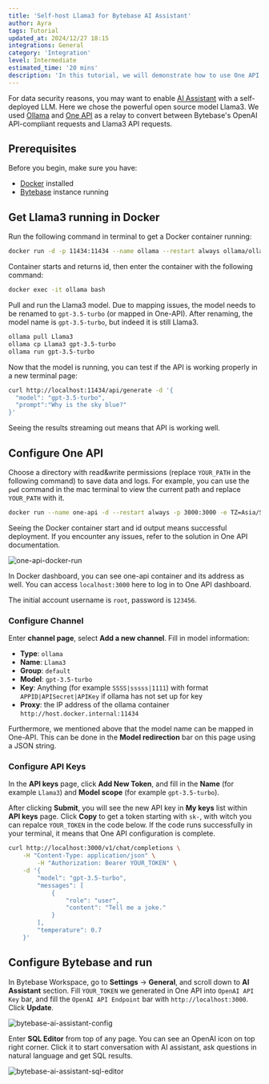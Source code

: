 ```yaml
---
title: 'Self-host Llama3 for Bytebase AI Assistant'
author: Ayra
tags: Tutorial
updated_at: 2024/12/27 18:15
integrations: General
category: 'Integration'
level: Intermediate
estimated_time: '20 mins'
description: 'In this tutorial, we will demonstrate how to use One API to help deploy Llama3 to Bytebase SQL editor'
---
```


For data security reasons, you may want to enable [AI Assistant](/ai-assistant/) with a self-deployed LLM. Here we chose the powerful open source model Llama3. We used [Ollama](https://ollama.com/) and [One API](https://github.com/songquanpeng/one-api/blob/main/README.en.md) as a relay to convert between Bytebase's OpenAI API-compliant requests and Llama3 API requests.

## Prerequisites

Before you begin, make sure you have:

- [Docker](https://www.docker.com/) installed
- [Bytebase](https://www.bytebase.com/docs/get-started/step-by-step/deploy-with-docker/) instance running

## Get Llama3 running in Docker

Run the following command in terminal to get a Docker container running:

```bash
docker run -d -p 11434:11434 --name ollama --restart always ollama/ollama
```

Container starts and returns id, then enter the container with the following command:

```bash
docker exec -it ollama bash
```

Pull and run the Llama3 model. Due to mapping issues, the model needs to be renamed to `gpt-3.5-turbo` (or mapped in One-API). After renaming, the model name is `gpt-3.5-turbo`, but indeed it is still Llama3.

```bash
ollama pull Llama3
ollama cp Llama3 gpt-3.5-turbo
ollama run gpt-3.5-turbo
```

Now that the model is running, you can test if the API is working properly in a new terminal page:

```bash
curl http://localhost:11434/api/generate -d '{
  "model": "gpt-3.5-turbo",
  "prompt":"Why is the sky blue?"
}'
```

Seeing the results streaming out means that API is working well.

## Configure One API

Choose a directory with read&write permissions (replace `YOUR_PATH` in the following command) to save data and logs. For example, you can use the `pwd` command in the mac terminal to view the current path and replace `YOUR_PATH` with it.

```bash
docker run --name one-api -d --restart always -p 3000:3000 -e TZ=Asia/Shanghai -v YOUR_PATH/one-api:/data justsong/one-api-en
```

Seeing the Docker container start and id output means successful deployment. If you encounter any issues, refer to the solution in One API documentation.

![one-api-docker-run](/content/docs/tutorials/self-host-llama/one-api-docker-run.webp)

In Docker dashboard, you can see one-api container and its address as well. You can access `localhost:3000` here to log in to One API dashboard.

<HintBlock type="info">

The initial account username is `root`, password is `123456`.

</HintBlock>

### Configure Channel

Enter **channel page**, select **Add a new channel**. Fill in model information:

- **Type**: `ollama`
- **Name**: `Llama3`
- **Group**: `default`
- **Model**: `gpt-3.5-turbo`
- **Key**: Anything (for example `SSSS|sssss|1111`) with format `APPID|APISecret|APIKey` if ollama has not set up for key
- **Proxy**: the IP address of the ollama container `http://host.docker.internal:11434`

Furthermore, we mentioned above that the model name can be mapped in One-API. This can be done in the **Model redirection** bar on this page using a JSON string.

### Configure API Keys

In the **API keys** page, click **Add New Token**, and fill in the **Name** (for example `Llama3`) and **Model scope** (for example `gpt-3.5-turbo`).

After clicking **Submit**, you will see the new API key in **My keys** list within **API keys** page. Click **Copy** to get a token starting with `sk-`, with witch you can repalce `YOUR_TOKEN` in the code below. If the code runs successfully in your terminal, it means that One API configuration is complete.

```bash
curl http://localhost:3000/v1/chat/completions \
    -H "Content-Type: application/json" \
        -H "Authorization: Bearer YOUR_TOKEN" \
    -d '{
        "model": "gpt-3.5-turbo",
        "messages": [
            {
                "role": "user",
                "content": "Tell me a joke."
            }
        ],
        "temperature": 0.7
    }'
```

## Configure Bytebase and run

In Bytebase Workspace, go to **Settings** -> **General**, and scroll down to **AI Assistant** section. Fill `YOUR_TOKEN` we generated in One API into `OpenAI API Key` bar, and fill the `OpenAI API Endpoint` bar with `http://localhost:3000`. Click **Update**.

![bytebase-ai-assistant-config](/content/docs/tutorials/self-host-llama/ai-assistant-config.webp)

Enter **SQL Editor** from top of any page. You can see an OpenAI icon on top right corner. Click it to start conversation with AI assistant, ask questions in natural language and get SQL results.

![bytebase-ai-assistant-sql-editor](/content/docs/tutorials/self-host-llama/bytebase-ai-assistant-sql-editor.webp)
